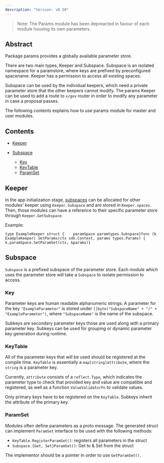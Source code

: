 ```yaml
---
description: "Version: v0.50"
---
```


> Note: The Params module has been depreacted in favour of each module housing its own parameters.

## Abstract[​](#abstract "Direct link to Abstract")

Package params provides a globally available parameter store.

There are two main types, Keeper and Subspace. Subspace is an isolated namespace for a paramstore, where keys are prefixed by preconfigured spacename. Keeper has a permission to access all existing spaces.

Subspace can be used by the individual keepers, which need a private parameter store that the other keepers cannot modify. The params Keeper can be used to add a route to `x/gov` router in order to modify any parameter in case a proposal passes.

The following contents explains how to use params module for master and user modules.

## Contents[​](#contents "Direct link to Contents")

* [Keeper](#keeper)

* [Subspace](#subspace)

  * [Key](#key)
  * [KeyTable](#keytable)
  * [ParamSet](#paramset)

## Keeper[​](#keeper "Direct link to Keeper")

In the app initialization stage, [subspaces](#subspace) can be allocated for other modules' keeper using `Keeper.Subspace` and are stored in `Keeper.spaces`. Then, those modules can have a reference to their specific parameter store through `Keeper.GetSubspace`.

Example:

```
type ExampleKeeper struct {    paramSpace paramtypes.Subspace}func (k ExampleKeeper) SetParams(ctx sdk.Context, params types.Params) {    k.paramSpace.SetParamSet(ctx, &params)}
```

## Subspace[​](#subspace "Direct link to Subspace")

`Subspace` is a prefixed subspace of the parameter store. Each module which uses the parameter store will take a `Subspace` to isolate permission to access.

### Key[​](#key "Direct link to Key")

Parameter keys are human readable alphanumeric strings. A parameter for the key `"ExampleParameter"` is stored under `[]byte("SubspaceName" + "/" + "ExampleParameter")`, where `"SubspaceName"` is the name of the subspace.

Subkeys are secondary parameter keys those are used along with a primary parameter key. Subkeys can be used for grouping or dynamic parameter key generation during runtime.

### KeyTable[​](#keytable "Direct link to KeyTable")

All of the parameter keys that will be used should be registered at the compile time. `KeyTable` is essentially a `map[string]attribute`, where the `string` is a parameter key.

Currently, `attribute` consists of a `reflect.Type`, which indicates the parameter type to check that provided key and value are compatible and registered, as well as a function `ValueValidatorFn` to validate values.

Only primary keys have to be registered on the `KeyTable`. Subkeys inherit the attribute of the primary key.

### ParamSet[​](#paramset "Direct link to ParamSet")

Modules often define parameters as a proto message. The generated struct can implement `ParamSet` interface to be used with the following methods:

* `KeyTable.RegisterParamSet()`: registers all parameters in the struct
* `Subspace.{Get, Set}ParamSet()`: Get to & Set from the struct

The implementor should be a pointer in order to use `GetParamSet()`.
